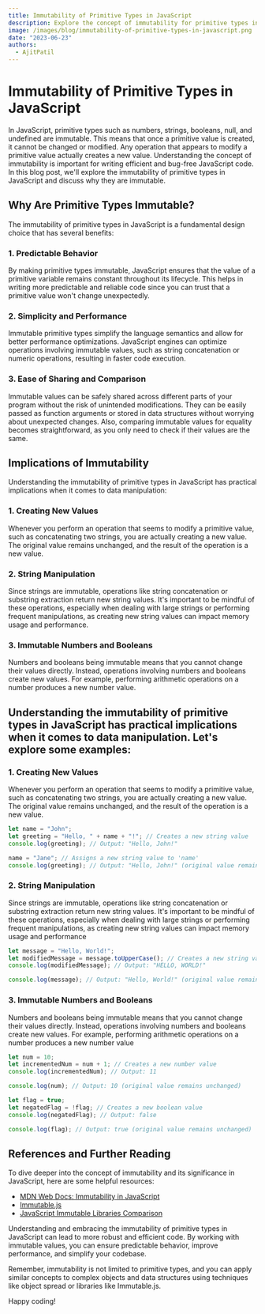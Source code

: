 ```yaml
---
title: Immutability of Primitive Types in JavaScript
description: Explore the concept of immutability for primitive types in JavaScript and understand why they are immutable. Learn how immutability impacts data manipulation and the benefits it offers.
image: /images/blog/immutability-of-primitive-types-in-javascript.png
date: "2023-06-23"
authors:
  - AjitPatil
---
```


# Immutability of Primitive Types in JavaScript

In JavaScript, primitive types such as numbers, strings, booleans, null, and undefined are immutable. This means that once a primitive value is created, it cannot be changed or modified. Any operation that appears to modify a primitive value actually creates a new value. Understanding the concept of immutability is important for writing efficient and bug-free JavaScript code. In this blog post, we'll explore the immutability of primitive types in JavaScript and discuss why they are immutable.

## Why Are Primitive Types Immutable?

The immutability of primitive types in JavaScript is a fundamental design choice that has several benefits:

### 1. Predictable Behavior

By making primitive types immutable, JavaScript ensures that the value of a primitive variable remains constant throughout its lifecycle. This helps in writing more predictable and reliable code since you can trust that a primitive value won't change unexpectedly.

### 2. Simplicity and Performance

Immutable primitive types simplify the language semantics and allow for better performance optimizations. JavaScript engines can optimize operations involving immutable values, such as string concatenation or numeric operations, resulting in faster code execution.

### 3. Ease of Sharing and Comparison

Immutable values can be safely shared across different parts of your program without the risk of unintended modifications. They can be easily passed as function arguments or stored in data structures without worrying about unexpected changes. Also, comparing immutable values for equality becomes straightforward, as you only need to check if their values are the same.

## Implications of Immutability

Understanding the immutability of primitive types in JavaScript has practical implications when it comes to data manipulation:

### 1. Creating New Values

Whenever you perform an operation that seems to modify a primitive value, such as concatenating two strings, you are actually creating a new value. The original value remains unchanged, and the result of the operation is a new value.

### 2. String Manipulation

Since strings are immutable, operations like string concatenation or substring extraction return new string values. It's important to be mindful of these operations, especially when dealing with large strings or performing frequent manipulations, as creating new string values can impact memory usage and performance.

### 3. Immutable Numbers and Booleans

Numbers and booleans being immutable means that you cannot change their values directly. Instead, operations involving numbers and booleans create new values. For example, performing arithmetic operations on a number produces a new number value.

## Understanding the immutability of primitive types in JavaScript has practical implications when it comes to data manipulation. Let's explore some examples:

### 1. Creating New Values

Whenever you perform an operation that seems to modify a primitive value, such as concatenating two strings, you are actually creating a new value. The original value remains unchanged, and the result of the operation is a new value.

```javascript
let name = "John";
let greeting = "Hello, " + name + "!"; // Creates a new string value
console.log(greeting); // Output: "Hello, John!"

name = "Jane"; // Assigns a new string value to 'name'
console.log(greeting); // Output: "Hello, John!" (original value remains unchanged)
```

### 2. String Manipulation

Since strings are immutable, operations like string concatenation or substring extraction return new string values. It's important to be mindful of these operations, especially when dealing with large strings or performing frequent manipulations, as creating new string values can impact memory usage and performance

```javascript
let message = "Hello, World!";
let modifiedMessage = message.toUpperCase(); // Creates a new string value
console.log(modifiedMessage); // Output: "HELLO, WORLD!"

console.log(message); // Output: "Hello, World!" (original value remains unchanged)
```

### 3. Immutable Numbers and Booleans

Numbers and booleans being immutable means that you cannot change their values directly. Instead, operations involving numbers and booleans create new values. For example, performing arithmetic operations on a number produces a new number value

``` javascript
let num = 10;
let incrementedNum = num + 1; // Creates a new number value
console.log(incrementedNum); // Output: 11

console.log(num); // Output: 10 (original value remains unchanged)

let flag = true;
let negatedFlag = !flag; // Creates a new boolean value
console.log(negatedFlag); // Output: false

console.log(flag); // Output: true (original value remains unchanged)

```

## References and Further Reading

To dive deeper into the concept of immutability and its significance in JavaScript, here are some helpful resources:

- [MDN Web Docs: Immutability in JavaScript](https://developer.mozilla.org/en-US/docs/Web/JavaScript/Reference/Global_Objects/Object/isFrozen)
- [Immutable.js](https://immutable-js.github.io/immutable-js/)
- [JavaScript Immutable Libraries Comparison](https://www.toptal.com/javascript/immutability-in-javascript-using-redux-and-immutable-js)

Understanding and embracing the immutability of primitive types in JavaScript can lead to more robust and efficient code. By working with immutable values, you can ensure predictable behavior, improve performance, and simplify your codebase.

Remember, immutability is not limited to primitive types, and you can apply similar concepts to complex objects and data structures using techniques like object spread or libraries like Immutable.js.

Happy coding!
